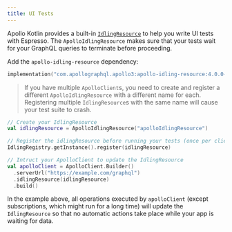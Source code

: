 ```yaml
---
title: UI Tests
---
```


Apollo Kotlin provides a built-in [`IdlingResource`](https://developer.android.com/reference/androidx/test/espresso/IdlingResource) to help you write UI tests with Espresso. The `ApolloIdlingResource` makes sure that your tests wait for your GraphQL queries to terminate before proceeding.

Add the `apollo-idling-resource` dependency:

```kotlin title="build.gradle[.kts]"
implementation("com.apollographql.apollo3:apollo-idling-resource:4.0.0-beta.4")
```

> If you have multiple `ApolloClient`s, you need to create and register a different `ApolloIdlingResource` with a different name for each. Registering multiple `IdlingResource`s with the same name will cause your test suite to crash.

```kotlin
// Create your IdlingResource
val idlingResource = ApolloIdlingResource("apolloIdlingResource")

// Register the idlingResource before running your tests (once per client).
IdlingRegistry.getInstance().register(idlingResource)

// Intruct your ApolloClient to update the IdlingResource
val apolloClient = ApolloClient.Builder()
  .serverUrl("https://example.com/graphql")
  .idlingResource(idlingResource)
  .build()
```

In the example above, all operations executed by `apolloClient` (except subscriptions, which might run for a long time) will update the `IdlingResource` so that no automatic actions take place while your app is waiting for data.
